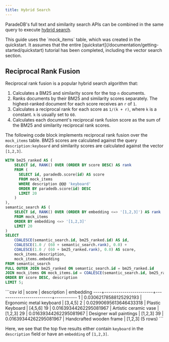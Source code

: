 ```yaml
---
title: Hybrid Search
---
```


ParadeDB's full text and similarity search APIs can be combined in the same query to execute [hybrid search](/documentation/concepts/search#hybrid-search).

<Note>
  This guide uses the `mock_items` table, which was created in the quickstart. It assumes that the entire
  [quickstart](/documentation/getting-started/quickstart) tutorial has been completed, including the vector search section.
</Note>

## Reciprocal Rank Fusion

Reciprocal rank fusion is a popular hybrid search algorithm that:

1. Calculates a BM25 and similarity score for the top `n` documents.
2. Ranks documents by their BM25 and similarity scores separately. The highest-ranked document for each score receives an `r` of `1`.
3. Calculates a reciprocal rank for each score as `1/(k + r)`, where `k` is a constant. `k` is usually set to `60`.
4. Calculates each document's reciprocal rank fusion score as the sum of the BM25 and similarity reciprocal rank scores.

The following code block implements reciprocal rank fusion over the `mock_items` table. BM25 scores are calculated against the query `description:keyboard` and similarity scores are
calculated against the vector `[1,2,3]`.

```sql
WITH bm25_ranked AS (
    SELECT id, RANK() OVER (ORDER BY score DESC) AS rank
    FROM (
      SELECT id, paradedb.score(id) AS score
      FROM mock_items
      WHERE description @@@ 'keyboard'
      ORDER BY paradedb.score(id) DESC
      LIMIT 20
    )
),
semantic_search AS (
    SELECT id, RANK() OVER (ORDER BY embedding <=> '[1,2,3]') AS rank
    FROM mock_items
    ORDER BY embedding <=> '[1,2,3]'
    LIMIT 20
)
SELECT
    COALESCE(semantic_search.id, bm25_ranked.id) AS id,
    COALESCE(1.0 / (60 + semantic_search.rank), 0.0) +
    COALESCE(1.0 / (60 + bm25_ranked.rank), 0.0) AS score,
    mock_items.description,
    mock_items.embedding
FROM semantic_search
FULL OUTER JOIN bm25_ranked ON semantic_search.id = bm25_ranked.id
JOIN mock_items ON mock_items.id = COALESCE(semantic_search.id, bm25_ranked.id)
ORDER BY score DESC, description
LIMIT 5;
```

<Accordion title="Expected Response">
```csv
 id |         score          |       description        | embedding
----+------------------------+--------------------------+-----------
  1 | 0.03062178588125292193 | Ergonomic metal keyboard | [3,4,5]
  2 | 0.02990695613646433318 | Plastic Keyboard         | [4,5,6]
 19 | 0.01639344262295081967 | Artistic ceramic vase    | [1,2,3]
 29 | 0.01639344262295081967 | Designer wall paintings  | [1,2,3]
 39 | 0.01639344262295081967 | Handcrafted wooden frame | [1,2,3]
(5 rows)
```
</Accordion>

Here, we see that the top five results either contain `keyboard` in the `description` field or have an `embedding` of `[1,2,3]`.
